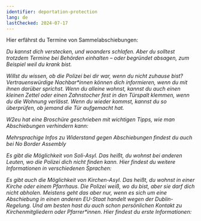 ```yaml
---
identifier: deportation-protection
lang: de
lastChecked: 2024-07-17
---
```



Hier erfährst du Termine von Sammelabschiebungen:

<Address identifier="deportationalarm" />

Du kannst dich verstecken, und woanders schlafen. Aber du solltest trotzdem Termine bei Behörden einhalten – oder begründet absagen, zum Beispiel weil du krank bist.

Willst du wissen, ob die Polizei bei dir war, wenn du nicht zuhause bist? Vertrauenswürdige Nachbar*innen können dich informieren, wenn du mit ihnen darüber sprichst. Wenn du alleine wohnst, kannst du auch einen kleinen Zettel oder einen Zahnstocher fest in den Türspalt klemmen, wenn du die Wohnung verlässt. Wenn du wieder kommst, kannst du so überprüfen, ob jemand die Tür aufgemacht hat.

W2eu hat eine Broschüre geschrieben mit wichtigen Tipps, wie man Abschiebungen verhindern kann:

<ExternalShortLink identifier="w2eu-deportation" />

Mehrsprachige Infos zu Widerstand gegen Abschiebungen findest du auch bei No Border Assembly

<ExternalShortLink identifier="noboarderassembly_resistance" />

Es gibt die Möglichkeit von Soli-Asyl. Das heißt, du wohnst bei anderen Leuten, wo die Polizei dich nicht finden kann. Hier findest du weitere Informationen in verschiedenen Sprachen:

<ExternalShortLink identifier="citizenasylum" />

Es gibt auch die Möglichkeit von Kirchen-Asyl. Das heißt, du wohnst in einer Kirche oder einem Pfarrhaus. Die Polizei weiß, wo du bist, aber sie darf dich nicht abholen. Meistens geht das aber nur, wenn es sich um eine Abschiebung in einen anderen EU-Staat handelt wegen der Dublin-Regelung. Und am besten hast du auch schon persönlichen Kontakt zu Kirchenmitgliedern oder Pfarrer\*innen. Hier findest du erste Informationen:

<ExternalShortLink identifier="kirchenasyl" />
